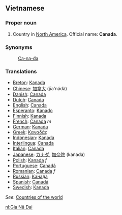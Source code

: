 ==Vietnamese==

===Proper noun===
# Country in [[North America]]. Official name: '''Canada'''.

===Synonyms===
:[[Ca-na-đa]]

===Translations===
*[[Breton]]: [[Kanada]]
*[[Chinese]]: [[加拿大]] (jīa'nádà)
*[[Danish]]: [[Canada]]
*[[Dutch]]: [[Canada]]
*[[English]]: [[Canada]]
*[[Esperanto]]: [[Kanado]]
*[[Finnish]]: [[Kanada]]
*[[French]]: [[Canada]] ''m''
*[[German]]: [[Kanada]]
*[[Greek]]: [[Καναδάς]]
*[[Indonesian]]: [[Kanada]]
*[[Interlingua]]: [[Canada]]
*[[Italian]]: [[Canada]]
*[[Japanese]]: [[カナダ]], [[加奈陀]] (kanada)
*[[Polish]]: [[Kanada]]  ''f''
*[[Portuguese]]: [[Canadá]]
*[[Romanian]]: [[Canada]] ''f''
*[[Russian]]: [[Канада]]
*[[Spanish]]: [[Canadá]]
*[[Swedish]]: [[Kanada]]

''See'': [[Countries of the world]]

[[nl:Gia Nã Đại]]